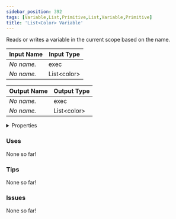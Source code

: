```yaml
---
sidebar_position: 392
tags: [Variable,List,Primitive,List,Variable,Primitive]
title: 'List<Color> Variable'
---
```


Reads or writes a variable in the current scope based on the name.



<IChip uuid="9216dded-da74-49a7-a327-5750f4809787"/>

| Input Name | Input Type |
|-----------|-----------|
| *No name.* | exec |
| *No name.* | List\<color\> |

| Output Name | Output Type |
|-----------|-----------|
| *No name.* | exec |
| *No name.* | List\<color\> |


<details>
  <summary>Properties</summary>
  <div>
    <div>
    <table>
      <thead>
        <tr>
          <th>Is beta required?</th>
          <th>No</th>
        </tr>
        <tr>
          <th>Is this chip a trolling risk?</th>
          <th>No</th>
        </tr>
        <tr>
          <th>Is this chip a role assignment risk?</th>
          <th>No</th>
        </tr>
        <tr>
          <th>Chip UUID</th>
          <th>9216dded-da74-49a7-a327-5750f4809787</th>
        </tr>
        <tr>
          <th>Room availability</th>
          <th>Available everywhere</th>
        </tr>
      </thead>
    </table>
    </div>
  </div>
</details>

### Uses

None so far!

### Tips

None so far!

### Issues

None so far!